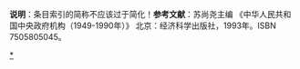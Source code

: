 <noinclude>'''说明'''：条目索引的简称不应该过于简化！</noinclude>{{Navbox
|bodyclass=hlist

|name=1956年中华人民共和国国务院
|title=[[1956年]][[中华人民共和国]][[中华人民共和国国务院|国务院]]
|state={{{state|autocollapse}}}
|image={{中华人民共和国国徽|60}}
|above= [[中华人民共和国国务院秘书厅|国务院秘书厅]]

|group1=[[中华人民共和国国务院组成人员|组成人员]]
|list1=
*[[中华人民共和国国务院总理|总理]]
*[[中华人民共和国国务院副总理|副总理]]
*[[国务院组成部门及其负责人列表|各组成部门负责人]]
*[[中华人民共和国国务院秘书长|国务院秘书长]]

|group2=[[国务院组成部门|组成部门]]
|list2=
*[[中华人民共和国内务部|内务部]]
*[[中华人民共和国外交部|外交部]]
*[[中华人民共和国国防部|国防部]]
*[[中华人民共和国公安部|公安部]]
*[[中华人民共和国司法部|司法部]]
*[[中华人民共和国监察部|监察部]]
*[[中华人民共和国财政部|财政部]]
*[[中华人民共和国粮食部|粮食部]]
*[[中华人民共和国商业部|商业部]]
*[[中华人民共和国对外贸易部|对外贸易部]]
*[[中华人民共和国冶金工业部|冶金工业部]]
*[[中华人民共和国化学工业部|化学工业部]]
*[[中华人民共和国建筑材料工业部|建筑材料工业部]]
*[[中华人民共和国电机制造工业部|电机制造工业部]]
*[[中华人民共和国食品工业部|食品工业部]]
*[[中华人民共和国农垦部|农垦部]]
*[[中华人民共和国森林工业部|森林工业部]]
*[[中华人民共和国水产部|水产部]]
*[[中华人民共和国城市建设部|城市建设部]]
*[[中华人民共和国第一机械工业部|第一机械工业部]]
*[[中央人民政府第二机械工业部|第二机械工业部]]
*[[中华人民共和国核工业部|第三机械工业部]]
*[[中华人民共和国煤炭工业部|煤炭工业部]]
*[[中华人民共和国电力工业部|电力工业部]]
*[[中华人民共和国石油工业部|石油工业部]]
*[[中华人民共和国地质部|地质部]]
*[[中华人民共和国建筑工程部|建筑工程部]]
*[[中华人民共和国纺织工业部|纺织工业部]]
*[[中华人民共和国轻工业部|轻工业部]]
*[[中华人民共和国铁道部|铁道部]]
*[[中华人民共和国交通部|交通部]]
*[[中华人民共和国邮电部|邮电部]]
*[[中华人民共和国农业部|农业部]]
*[[中华人民共和国林业部|林业部]]
*[[中华人民共和国水利部|水利部]]
*[[中华人民共和国劳动部|劳动部]]
*[[中华人民共和国文化部|文化部]]
*[[中华人民共和国高等教育部|高等教育部]]
*[[中华人民共和国教育部|教育部]]
*[[中华人民共和国卫生部|卫生部]]
*[[中华人民共和国国家计划委员会|国家计划委员会]]
*[[中华人民共和国国家经济委员会|国家经济委员会]]
*[[中华人民共和国国家技术委员会|国家技术委员会]]
*[[中华人民共和国国家建设委员会|国家建设委员会]]
*[[中华人民共和国体育运动委员会|国家体育运动委员会]]
*[[中华人民共和国民族事务委员会|民族事务委员会]]
*[[中华人民共和国华侨事务委员会|华侨事务委员会]]

|group3=[[国务院直属机构|直属机构]]
|list3=
*[[中华人民共和国国家统计局|国家统计局]]
* [[中华人民共和国国家计量局|国家计量局]]
* [[中国人民银行]]
*[[中华人民共和国中央手工业管理局|中央手工业管理局]]
*[[中华人民共和国民用航空局|中国民用航空局]]
*[[中国气象局|中央气象局]]
*[[中华人民共和国中央工商行政管理局|中央工商行政管理局]]
*[[新华社|新华通讯社]]
*[[中华人民共和国广播事业局|广播事业局]]
*[[中华人民共和国物资供应总局|物资供应总局]]
*[[中华人民共和国国家测绘总局|国家测绘总局]]
*[[国家语言文字工作委员会|中国文字改革委员会]]
*[[中华人民共和国对外联络文化局|对外联络文化局]]
*[[国家宗教事务局|国务院宗教事务局]]
*[[国务院法制办公室|国务院法制局]]
*[[国务院人事局]]
*[[中央档案馆|国家档案局]]
*[[中央机要交通局]]
*[[国务院参事室|参事室]]
*[[国务院外国专家局|外国专家局]]
*[[国家机关事务管理局|国务院机关事务管理局]]
*[[国务院出国工人管理局]]
*[[中华人民共和国国务院总理办公室|总理办公室]]

|group4=[[国务院办事机构|办公机构]]
|list4=
*[[国务院第一办公室]]
*[[国务院第二办公室]]
*[[国务院第三办公室]]
*[[国务院第四办公室]]
*[[国务院第五办公室]]
*[[国务院第六办公室]]
*[[国务院第七办公室]]
*[[国务院第八办公室]]

|belowstyle=text-align:left;
|below=本年度内组成机构设置的变更情况：<br>新设立：[[中华人民共和国国家经济委员会|国家经济委员会]]、[[中华人民共和国国家技术委员会|国家技术委员会]]、[[中华人民共和国冶金工业部|冶金工业部]]、[[中华人民共和国化学工业部|化学工业部]]、[[中华人民共和国建筑材料工业部|建筑材料工业部]]、[[中华人民共和国电机制造工业部|电机制造工业部]]、[[中华人民共和国食品工业部|食品工业部]]、[[中华人民共和国农垦部|农垦部]]、[[中华人民共和国森林工业部|森林工业部]]、[[中华人民共和国水产部|水产部]]、[[中华人民共和国城市建设部|城市建设部]]、[[中华人民共和国核工业部|第三机械工业部]]（主管原子科学工业）、[[中华人民共和国物资供应总局|物资供应总局]]、[[中华人民共和国国家测绘总局|国家测绘总局]]、[[国务院专家局|专家局]]。<BR>撤销：[[中华人民共和国重工业部|重工业部]]、[[中华人民共和国核工业部|第三机械工业部]]（主管地方机械和电子工业）、[[中华人民共和国地方工业部|地方工业部]]、[[中华人民共和国农产品采购部|农产品采购部]]、[[中华人民共和国城市建设总局|城市建设总局]]。<BR>更名：[[国务院专家工作局|专家工作局]]更名为[[国家外国专家局|外国专家局]]。
}}<noinclude>'''参考文献'''：苏尚尧主编 《中华人民共和国中央政府机构（1949-1990年）》 北京：经济科学出版社，1993年。ISBN 7505805045。
[[Category:中华人民共和国国务院历史|*]]</noinclude>